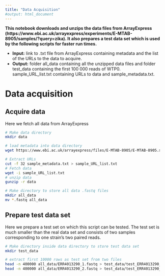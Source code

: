 ```yaml
---
title: "Data Acquisition"
#output: html_document
---
```


**This notebook downloads and unzips the data files from ArrayExpress (https://www.ebi.ac.uk/arrayexpress/experiments/E-MTAB-8905/samples/?query=zika). It also prepares a test data set which is used by the following scripts for faster run times.**

- **Input:** link to .txt file from ArrayExpress containing metadata and the list of the URLs to the data to acquire.
- **Output:** folder all_data containing all the unzipped data files and folder test_data containing the first 100 000 reads of WTP0. sample_URL_list.txt containing URLs to data and sample_metadata.txt.

# Data acquisition 
## Acquire data

Here we fetch all data from ArrayExpress
```bash
# Make data directory
mkdir data

# load metadata into data directory
wget https://www.ebi.ac.uk/arrayexpress/files/E-MTAB-8905/E-MTAB-8905.sdrf.txt > sample_metadata.txt

# Extract URLs
cut -f 32 sample_metadata.txt > sample_URL_list.txt
# Fetch data
wget -i sample_URL_list.txt
# unzip data
gunzip -r data

# Make directory to store all data .fastq files
mkdir all_data
mv *.fastq all_data

```

## Prepare test data set

Here we prepare a test set on which this script can be tested. The test set is much smaller than the real data set and consists of two samples corresponding to one strain's two paired reads.

```bash
# Make directory inside data directory to store test data set
mkdir test_data

# extract first 10000 rows as test set from two files
head -n 400000 all_data/ERR4013290_1.fastq > test_data/test_ERR4013290_1.fastq
head -n 400000 all_data/ERR4013290_2.fastq > test_data/test_ERR4013290_2.fastq

```
